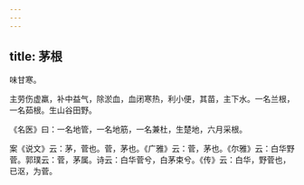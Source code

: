```yaml
---
---
---
```

title: 茅根
---



味甘寒。

主劳伤虚羸，补中益气，除淤血，血闭寒热，利小便，其苗，主下水。一名兰根，一名茹根。生山谷田野。

《名医》曰：一名地管，一名地筋，一名兼杜，生楚地，六月采根。

案《说文》云：茅，菅也。菅，茅也。《广雅》云：菅，茅也。《尔雅》云：白华野菅。郭璞云：菅，茅属。诗云：白华菅兮，白茅束兮。《传》云：白华，野菅也，已沤，为菅。